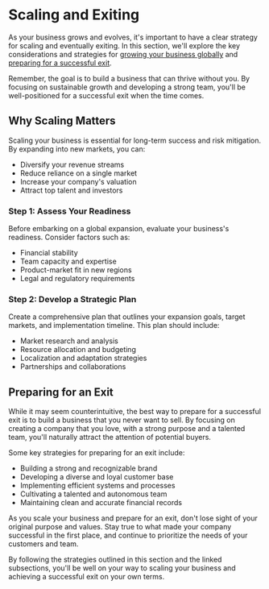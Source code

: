 
# Scaling and Exiting

As your business grows and evolves, it's important to have a clear strategy for scaling and eventually exiting. In this section, we'll explore the key considerations and strategies for [growing your business globally](/scaling-and-exiting/going-global) and [preparing for a successful exit](/scaling-and-exiting/preparing-to-sell).

<Callout>
Remember, the goal is to build a business that can thrive without you. By focusing on sustainable growth and developing a strong team, you'll be well-positioned for a successful exit when the time comes.
</Callout>

## Why Scaling Matters

Scaling your business is essential for long-term success and risk mitigation. By expanding into new markets, you can:

- Diversify your revenue streams
- Reduce reliance on a single market
- Increase your company's valuation
- Attract top talent and investors

<Steps>

### Step 1: Assess Your Readiness

Before embarking on a global expansion, evaluate your business's readiness. Consider factors such as:

- Financial stability
- Team capacity and expertise
- Product-market fit in new regions
- Legal and regulatory requirements

### Step 2: Develop a Strategic Plan

Create a comprehensive plan that outlines your expansion goals, target markets, and implementation timeline. This plan should include:

- Market research and analysis
- Resource allocation and budgeting
- Localization and adaptation strategies
- Partnerships and collaborations

</Steps>

## Preparing for an Exit

While it may seem counterintuitive, the best way to prepare for a successful exit is to build a business that you never want to sell. By focusing on creating a company that you love, with a strong purpose and a talented team, you'll naturally attract the attention of potential buyers.

Some key strategies for preparing for an exit include:

- Building a strong and recognizable brand
- Developing a diverse and loyal customer base
- Implementing efficient systems and processes
- Cultivating a talented and autonomous team
- Maintaining clean and accurate financial records

<Callout>
As you scale your business and prepare for an exit, don't lose sight of your original purpose and values. Stay true to what made your company successful in the first place, and continue to prioritize the needs of your customers and team.
</Callout>

By following the strategies outlined in this section and the linked subsections, you'll be well on your way to scaling your business and achieving a successful exit on your own terms.